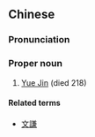 {{also|乐进}}
==Chinese==
{{zh-forms|s=乐进}}

===Pronunciation===
{{zh-pron
|m=Yuè Jìn
|cat=pn
}}

===Proper noun===
{{zh-proper noun}}

# [[w:Yue Jin|Yue Jin]] (died 218)

====Related terms====
* [[文謙]]